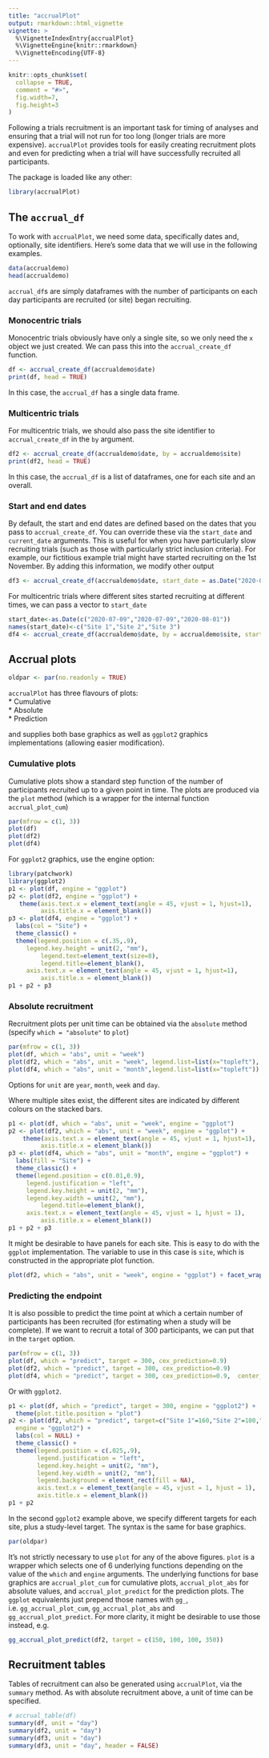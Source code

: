 ```yaml
---
title: "accrualPlot"
output: rmarkdown::html_vignette
vignette: >
  %\VignetteIndexEntry{accrualPlot}
  %\VignetteEngine{knitr::rmarkdown}
  %\VignetteEncoding{UTF-8}
---
```


```r
knitr::opts_chunk$set(
  collapse = TRUE,
  comment = "#>",
  fig.width=7,
  fig.height=3
)
```

Following a trials recruitment is an important task for timing of analyses and ensuring that a trial will not run for too long (longer trials are more expensive). `accrualPlot` provides tools for easily creating recruitment plots and even for predicting when a trial will have successfully recruited all participants.

The package is loaded like any other:

```r
library(accrualPlot)
```


## The `accrual_df`

To work with `accrualPlot`, we need some data, specifically dates and, optionally, site identifiers. Here's some data that we will use in the following examples.

```r
data(accrualdemo)
head(accrualdemo)
```

`accrual_df`s are simply dataframes with the number of participants on each day participants are recruited (or site) began recruiting. 

### Monocentric trials

Monocentric trials obviously have only a single site, so we only need the `x` object we just created. We can pass this into the `accrual_create_df` function.

```r
df <- accrual_create_df(accrualdemo$date)
print(df, head = TRUE)
```

In this case, the `accrual_df` has a single data frame.

### Multicentric trials

For multicentric trials, we should also pass the site identifier to `accrual_create_df` in the `by` argument.

```r
df2 <- accrual_create_df(accrualdemo$date, by = accrualdemo$site)
print(df2, head = TRUE)
```

In this case, the `accrual_df` is a list of dataframes, one for each site and an overall. 

### Start and end dates

By default, the start and end dates are defined based on the dates that you pass to `accrual_create_df`. You can override these via the `start_date` and `current_date` arguments. This is useful for when you have particularly slow recruiting trials (such as those with particularly strict inclusion criteria). For example, our fictitious example trial might have started recruiting on the 1st November. By adding this information, we modify other output

```r
df3 <- accrual_create_df(accrualdemo$date, start_date = as.Date("2020-07-08"))
```

For multicentric trials where different sites started recruiting at different times, we can pass a vector to `start_date`

```r
start_date<-as.Date(c("2020-07-09","2020-07-09","2020-08-01"))
names(start_date)<-c("Site 1","Site 2","Site 3")
df4 <- accrual_create_df(accrualdemo$date, by = accrualdemo$site, start_date = start_date)
```


## Accrual plots

```r
oldpar <- par(no.readonly = TRUE)
```

`accrualPlot` has three flavours of plots:  
 * Cumulative  
 * Absolute  
 * Prediction
 
and supplies both base graphics as well as `ggplot2` graphics implementations 
(allowing easier modification).

### Cumulative plots 

Cumulative plots show a standard step function of the number of participants recruited up to a given point in time. The plots are produced via the `plot` method (which is a wrapper for the internal function `accrual_plot_cum`)
```r
par(mfrow = c(1, 3))
plot(df)
plot(df2)
plot(df4)
```

For `ggplot2` graphics, use the engine option:
```r
library(patchwork)
library(ggplot2)
p1 <- plot(df, engine = "ggplot")
p2 <- plot(df2, engine = "ggplot") + 
   theme(axis.text.x = element_text(angle = 45, vjust = 1, hjust=1),
         axis.title.x = element_blank())
p3 <- plot(df4, engine = "ggplot") +
  labs(col = "Site") +
  theme_classic() +
  theme(legend.position = c(.35,.9),
     legend.key.height = unit(2, "mm"),
		 legend.text=element_text(size=8),
		 legend.title=element_blank(),
     axis.text.x = element_text(angle = 45, vjust = 1, hjust=1),
		 axis.title.x = element_blank())
p1 + p2 + p3
```


### Absolute recruitment

Recruitment plots per unit time can be obtained via the `absolute` method (specify `which = "absolute"` to `plot`)

```r
par(mfrow = c(1, 3))
plot(df, which = "abs", unit = "week")
plot(df2, which = "abs", unit = "week", legend.list=list(x="topleft"), xlabsel=seq(1,20,by=2))
plot(df4, which = "abs", unit = "month",legend.list=list(x="topleft"))
```

Options for `unit` are `year`, `month`, `week` and `day`.

Where multiple sites exist, the different sites are indicated by different colours on the stacked bars.

```r
p1 <- plot(df, which = "abs", unit = "week", engine = "ggplot")
p2 <- plot(df2, which = "abs", unit = "week", engine = "ggplot") + 
    theme(axis.text.x = element_text(angle = 45, vjust = 1, hjust=1),
         axis.title.x = element_blank())
p3 <- plot(df4, which = "abs", unit = "month", engine = "ggplot") +
  labs(fill = "Site") +
  theme_classic() +
  theme(legend.position = c(0.01,0.9),
     legend.justification = "left",
     legend.key.height = unit(2, "mm"),
     legend.key.width = unit(2, "mm"),
		 legend.title=element_blank(),
     axis.text.x = element_text(angle = 45, vjust = 1, hjust = 1),
		 axis.title.x = element_blank())
p1 + p2 + p3
```

It might be desirable to have panels for each site. This is easy to do with the `ggplot` implementation. The variable to use in this case is `site`, which is constructed in the appropriate plot function.

```r
plot(df2, which = "abs", unit = "week", engine = "ggplot") + facet_wrap(~site)
```

### Predicting the endpoint

It is also possible to predict the time point at which a certain number of participants has been recruited (for estimating when a study will be complete). If we want to recruit a total of 300 participants, we can put that in the `target` option. 

```r
par(mfrow = c(1, 3))
plot(df, which = "predict", target = 300, cex_prediction=0.9)
plot(df2, which = "predict", target = 300, cex_prediction=0.9)
plot(df4, which = "predict", target = 300, cex_prediction=0.9,  center_legend="strip")
```

Or with `ggplot2`.

```r
p1 <- plot(df, which = "predict", target = 300, engine = "ggplot2") +
  theme(plot.title.position = "plot")
p2 <- plot(df2, which = "predict", target=c("Site 1"=160,"Site 2"=100,"Site 3"=40,"Overall"=300),
  engine = "ggplot2") +
  labs(col = NULL) +
  theme_classic() +
  theme(legend.position = c(.025,.9),
        legend.justification = "left",
        legend.key.height = unit(2, "mm"),
        legend.key.width = unit(2, "mm"),
        legend.background = element_rect(fill = NA),
        axis.text.x = element_text(angle = 45, vjust = 1, hjust = 1),
        axis.title.x = element_blank())
p1 + p2
```

In the second `ggplot2` example above, we specify different targets for each site, plus a study-level target. The syntax is the same for base graphics.

```r
par(oldpar)
```

It's not strictly necessary to use `plot` for any of the above figures. `plot` is a wrapper which selects one of 6 underlying functions depending on the value of the `which` and `engine` arguments. The underlying functions for base graphics are `accrual_plot_cum` for cumulative plots, `accrual_plot_abs` for absolute values, and `accrual_plot_predict` for the prediction plots. The `ggplot` equivalents just prepend those names with `gg_`, i.e. `gg_accrual_plot_cum`, `gg_accrual_plot_abs` and `gg_accrual_plot_predict`. For more clarity, it might be desirable to use those instead, e.g.

```r
gg_accrual_plot_predict(df2, target = c(150, 100, 100, 350))
```


## Recruitment tables

Tables of recruitment can also be generated using `accrualPlot`, via the `summary` method. As with absolute recruitment above, a unit of time can be specified. 

```r
# accrual_table(df) 
summary(df, unit = "day") 
summary(df2, unit = "day") 
summary(df3, unit = "day") 
summary(df3, unit = "day", header = FALSE) 
```


